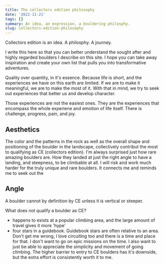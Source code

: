 ```yaml
---
title: The collectors edition philosophy
date: '2022-11-21'
tags: []
summary: An idea, an expression, a bouldering philosphy.
slug: collectors-edition-philosophy
---
```


Collectors edition is an idea. A philosphy. A journey.  

I write this here so that you can better understand the sought after and highly regarded boulders I describe on this site.  I hope you can take away inspiration and create your own list that pulls you into transformative adventures.

Quality over quantity, in it's essence. Because life is short, and the experiences we have on this earth are limited. 
If we are to make it meaningful, we are to make the most of it.  With that in mind, we try to seek out experiences that better us and develop character. 

Those experiences are not the easiest ones.  They are the experiences that encompass the whole experiene and emotion of life itself.  There is challenge, progress, pain, and joy. 

## Aesthetics
The color and the patterns in the rock as well as the overall shape and positioning of the boulder in the landscape, collectively contribut the most to qualifying as CE (collectors edition).  I'm always surprised just how rare amazing boulders are.  How they landed at just the right angle to have a landing, and steepness, to be climbable at all. 
I will risk and work much harder for the truly unique and rare boulders.  It connects me and reminds me to seek out the

## Angle
A boulder cannot by definition by CE unless it is vertical or steeper.  

What does not qualify a boulder as CE? 
- happens to exists at a popular climbing area, and the large amount of travel gives it more 'hype'
- four stars in a guidebook.  Guidebook stars are often relative to an area.
Don't get me wrong, I love circuiting too and there is a time and place for that.  I don't want to go on epic missions on the time.  I also want to just be able to appreciate the simplicity and movement of going climbing. 
The higher barrier to entry to CE boulders has it's downside, but the extra effort is consistently worth it to me.